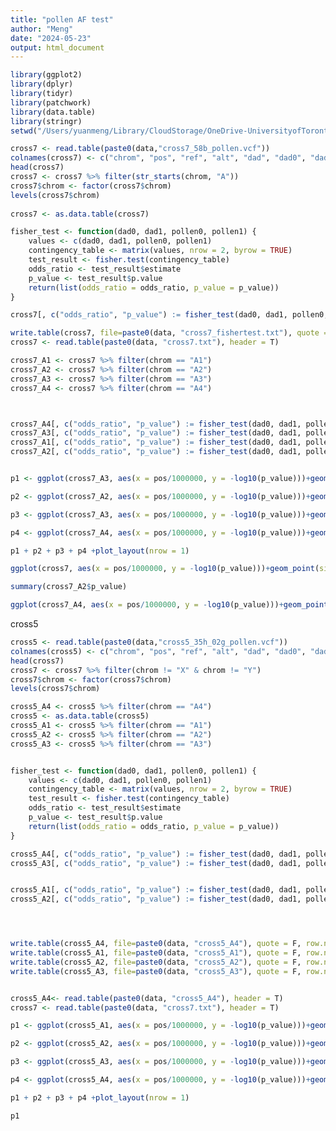 ```yaml
---
title: "pollen AF test"
author: "Meng"
date: "2024-05-23"
output: html_document
---
```


```r
library(ggplot2)
library(dplyr)
library(tidyr)
library(patchwork)
library(data.table)
library(stringr)
setwd("/Users/yuanmeng/Library/CloudStorage/OneDrive-UniversityofToronto/Manuscripts/pollen_competition/")
```

```r
cross7 <- read.table(paste0(data,"cross7_58b_pollen.vcf"))
colnames(cross7) <- c("chrom", "pos", "ref", "alt", "dad", "dad0", "dad1", "pollen", "pollen0", "pollen1")
head(cross7)
cross7 <- cross7 %>% filter(str_starts(chrom, "A"))
cross7$chrom <- factor(cross7$chrom)
levels(cross7$chrom)
 
cross7 <- as.data.table(cross7)

fisher_test <- function(dad0, dad1, pollen0, pollen1) {
    values <- c(dad0, dad1, pollen0, pollen1)
    contingency_table <- matrix(values, nrow = 2, byrow = TRUE)
    test_result <- fisher.test(contingency_table)
    odds_ratio <- test_result$estimate
    p_value <- test_result$p.value
    return(list(odds_ratio = odds_ratio, p_value = p_value))
}

cross7[, c("odds_ratio", "p_value") := fisher_test(dad0, dad1, pollen0, pollen1), by = 1:nrow(cross7)]

write.table(cross7, file=paste0(data, "cross7_fishertest.txt"), quote = F, row.names = F,sep = "\t")
cross7 <- read.table(paste0(data, "cross7.txt"), header = T)

cross7_A1 <- cross7 %>% filter(chrom == "A1")
cross7_A2 <- cross7 %>% filter(chrom == "A2")
cross7_A3 <- cross7 %>% filter(chrom == "A3")
cross7_A4 <- cross7 %>% filter(chrom == "A4")



cross7_A4[, c("odds_ratio", "p_value") := fisher_test(dad0, dad1, pollen0, pollen1), by = 1:nrow(cross7_A4)]
cross7_A3[, c("odds_ratio", "p_value") := fisher_test(dad0, dad1, pollen0, pollen1), by = 1:nrow(cross7_A3)]
cross7_A1[, c("odds_ratio", "p_value") := fisher_test(dad0, dad1, pollen0, pollen1), by = 1:nrow(cross7_A1)]
cross7_A2[, c("odds_ratio", "p_value") := fisher_test(dad0, dad1, pollen0, pollen1), by = 1:nrow(cross7_A2)]



```
 
```r
p1 <- ggplot(cross7_A3, aes(x = pos/1000000, y = -log10(p_value)))+geom_point(size = 0.3, alpha=0.3, colour = "darkblue")+ facet_grid(.~chrom,scales="free_x", switch = "x", space = "free_x") +  xlab(" ")+ylab("-log10(p)")+theme_bw() + theme(panel.grid.major = element_blank(),panel.grid.minor = element_blank(), axis.ticks.x = element_blank(),panel.spacing = unit(0.1, "cm"),strip.background = element_blank(),strip.placement = "outside")+ theme(text = element_text(size = 10)) 

p2 <- ggplot(cross7_A2, aes(x = pos/1000000, y = -log10(p_value)))+geom_point(size = 0.3, alpha=0.3)+ facet_grid(.~chrom,scales="free_x", switch = "x", space = "free_x") +  xlab(" ")+ylab(" ")+theme_bw() + theme(panel.grid.major = element_blank(),panel.grid.minor = element_blank(), axis.ticks.x = element_blank(),panel.spacing = unit(0.1, "cm"),strip.background = element_blank(),strip.placement = "outside")+ theme(text = element_text(size = 10)) + ylim(0, 9)

p3 <- ggplot(cross7_A3, aes(x = pos/1000000, y = -log10(p_value)))+geom_point(size = 0.3, alpha=0.3)+ facet_grid(.~chrom,scales="free_x", switch = "x", space = "free_x") +  xlab(" ")+ylab(" ")+theme_bw() + theme(panel.grid.major = element_blank(),panel.grid.minor = element_blank(), axis.ticks.x = element_blank(),panel.spacing = unit(0.1, "cm"),strip.background = element_blank(),strip.placement = "outside")+ theme(text = element_text(size = 10)) + ylim(0, 9)

p4 <- ggplot(cross7_A4, aes(x = pos/1000000, y = -log10(p_value)))+geom_point(size = 0.3, alpha=0.3)+ facet_grid(.~chrom,scales="free_x", switch = "x", space = "free_x") +  xlab(" ")+ylab(" ")+theme_bw() + theme(panel.grid.major = element_blank(),panel.grid.minor = element_blank(), axis.ticks.x = element_blank(),panel.spacing = unit(0.1, "cm"),strip.background = element_blank(),strip.placement = "outside")+ theme(text = element_text(size = 10)) + ylim(0, 9)

p1 + p2 + p3 + p4 +plot_layout(nrow = 1)
```

```r
ggplot(cross7, aes(x = pos/1000000, y = -log10(p_value)))+geom_point(size = 0.3, alpha=0.3)+ facet_grid(.~chrom,scales="free_x", switch = "x", space = "free_x") +  xlab("Position on chromosome (Mb)")+ylab("-log10(p)")+theme_bw() + theme(panel.grid.major = element_blank(),panel.grid.minor = element_blank(), axis.ticks.x = element_blank(),panel.spacing = unit(0.1, "cm"),strip.background = element_blank(),strip.placement = "outside")+ theme(text = element_text(size = 10)) 

summary(cross7_A2$p_value)
```
```r
ggplot(cross7_A4, aes(x = pos/1000000, y = -log10(p_value)))+geom_point(size = 0.3, alpha=0.3)+ facet_grid(.~chrom,scales="free_x", switch = "x", space = "free_x") +  xlab(" ")+ylab(" ")+theme_bw() + theme(panel.grid.major = element_blank(),panel.grid.minor = element_blank(), axis.ticks.x = element_blank(),panel.spacing = unit(0.1, "cm"),strip.background = element_blank(),strip.placement = "outside")+ theme(text = element_text(size = 10)) + ylim(0, 9) + xlim(51.5,52.5)
```

cross5

```r
cross5 <- read.table(paste0(data,"cross5_35h_02g_pollen.vcf"))
colnames(cross5) <- c("chrom", "pos", "ref", "alt", "dad", "dad0", "dad1", "pollen", "pollen0", "pollen1")
head(cross7)
cross7 <- cross7 %>% filter(chrom != "X" & chrom != "Y")
cross7$chrom <- factor(cross7$chrom)
levels(cross7$chrom)
```

```r
cross5_A4 <- cross5 %>% filter(chrom == "A4")
cross5 <- as.data.table(cross5)
cross5_A1 <- cross5 %>% filter(chrom == "A1")
cross5_A2 <- cross5 %>% filter(chrom == "A2")
cross5_A3 <- cross5 %>% filter(chrom == "A3")


fisher_test <- function(dad0, dad1, pollen0, pollen1) {
    values <- c(dad0, dad1, pollen0, pollen1)
    contingency_table <- matrix(values, nrow = 2, byrow = TRUE)
    test_result <- fisher.test(contingency_table)
    odds_ratio <- test_result$estimate
    p_value <- test_result$p.value
    return(list(odds_ratio = odds_ratio, p_value = p_value))
}

cross5_A4[, c("odds_ratio", "p_value") := fisher_test(dad0, dad1, pollen0, pollen1), by = 1:nrow(cross5_A4)]
cross5_A3[, c("odds_ratio", "p_value") := fisher_test(dad0, dad1, pollen0, pollen1), by = 1:nrow(cross5_A3)]


cross5_A1[, c("odds_ratio", "p_value") := fisher_test(dad0, dad1, pollen0, pollen1), by = 1:nrow(cross5_A1)]
cross5_A2[, c("odds_ratio", "p_value") := fisher_test(dad0, dad1, pollen0, pollen1), by = 1:nrow(cross5_A2)]




write.table(cross5_A4, file=paste0(data, "cross5_A4"), quote = F, row.names = F,sep = "\t")
write.table(cross5_A1, file=paste0(data, "cross5_A1"), quote = F, row.names = F,sep = "\t")
write.table(cross5_A2, file=paste0(data, "cross5_A2"), quote = F, row.names = F,sep = "\t")
write.table(cross5_A3, file=paste0(data, "cross5_A3"), quote = F, row.names = F,sep = "\t")


cross5_A4<- read.table(paste0(data, "cross5_A4"), header = T)
cross7 <- read.table(paste0(data, "cross7.txt"), header = T)


```

```r
p1 <- ggplot(cross5_A1, aes(x = pos/1000000, y = -log10(p_value)))+geom_point(size = 0.3, alpha=0.3)+ facet_grid(.~chrom,scales="free_x", switch = "x", space = "free_x") +  xlab(" ")+ylab("-log10(p)")+theme_bw() + theme(panel.grid.major = element_blank(),panel.grid.minor = element_blank(), axis.ticks.x = element_blank(),panel.spacing = unit(0.1, "cm"),strip.background = element_blank(),strip.placement = "outside")+ theme(text = element_text(size = 10)) + ylim(0, 9)

p2 <- ggplot(cross5_A2, aes(x = pos/1000000, y = -log10(p_value)))+geom_point(size = 0.3, alpha=0.3)+ facet_grid(.~chrom,scales="free_x", switch = "x", space = "free_x") +  xlab(" ")+ylab(" ")+theme_bw() + theme(panel.grid.major = element_blank(),panel.grid.minor = element_blank(), axis.ticks.x = element_blank(),panel.spacing = unit(0.1, "cm"),strip.background = element_blank(),strip.placement = "outside")+ theme(text = element_text(size = 10)) + ylim(0, 9)

p3 <- ggplot(cross5_A3, aes(x = pos/1000000, y = -log10(p_value)))+geom_point(size = 0.3, alpha=0.3)+ facet_grid(.~chrom,scales="free_x", switch = "x", space = "free_x") +  xlab(" ")+ylab(" ")+theme_bw() + theme(panel.grid.major = element_blank(),panel.grid.minor = element_blank(), axis.ticks.x = element_blank(),panel.spacing = unit(0.1, "cm"),strip.background = element_blank(),strip.placement = "outside")+ theme(text = element_text(size = 10)) + ylim(0, 9)

p4 <- ggplot(cross5_A4, aes(x = pos/1000000, y = -log10(p_value)))+geom_point(size = 0.3, alpha=0.3)+ facet_grid(.~chrom,scales="free_x", switch = "x", space = "free_x") +  xlab(" ")+ylab(" ")+theme_bw() + theme(panel.grid.major = element_blank(),panel.grid.minor = element_blank(), axis.ticks.x = element_blank(),panel.spacing = unit(0.1, "cm"),strip.background = element_blank(),strip.placement = "outside")+ theme(text = element_text(size = 10)) + ylim(0, 9)

p1 + p2 + p3 + p4 +plot_layout(nrow = 1) 
```
```r
p1
```


